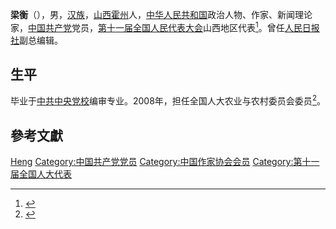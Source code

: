 '''梁衡'''（{{bd|1946年||}}），男，[[汉族|汉族]]，[[山西|山西]][[霍州|霍州]]人，[[中华人民共和国|中华人民共和国]]政治人物、作家、新闻理论家，[[中国共产党|中国共产党]]党员，[[第十一届全国人民代表大会|第十一届全国人民代表大会]]山西地区代表<ref>{{cite web|author=新华网|title=第十一届全国人大代表|url=http://news.xinhuanet.com/ziliao/2008-03/03/content_7708230.htm?node=36628|publisher=新华网|accessdate=2014-01-07|archive-date=2014-01-10|archive-url=https://web.archive.org/web/20140110211415/http://news.xinhuanet.com/ziliao/2008-03/03/content_7708230.htm?node=36628|dead-url=no}}</ref>。曾任[[人民日报社|人民日报社]]副总编辑。

== 生平 ==
毕业于[[中共中央党校|中共中央党校]]编审专业。2008年，担任全国人大农业与农村委员会委员<ref>{{cite news|title=全国人大代表信息-梁衡|url= http://210.82.31.1:8084/delegate/viewDelegate.action?dbid=110287|accessdate=2013-04-05|newspaper=全国人大网|archive-url=https://web.archive.org/web/20120603025015/http://www.npc.gov.cn/delegate/viewDelegate.action?dbid=110287|archive-date=2012-06-03|dead-url=yes}}</ref>。

== 參考文獻 ==
{{reflist}}

{{中国作家协会第六届全国委员会}}
{{中国作家协会第七届全国委员会}}
{{中国作家协会第八届全国委员会}}
{{中国作家协会第九届全国委员会}}
{{中华全国新闻工作者协会第五届理事会}}

{{Authority control}}
{{DEFAULTSORT:Liang梁}}
[[Category:梁姓|Heng]]
[[Category:中国共产党党员|Category:中国共产党党员]]
[[Category:中国作家协会会员|Category:中国作家协会会员]]
[[Category:第十一届全国人大代表|Category:第十一届全国人大代表]]